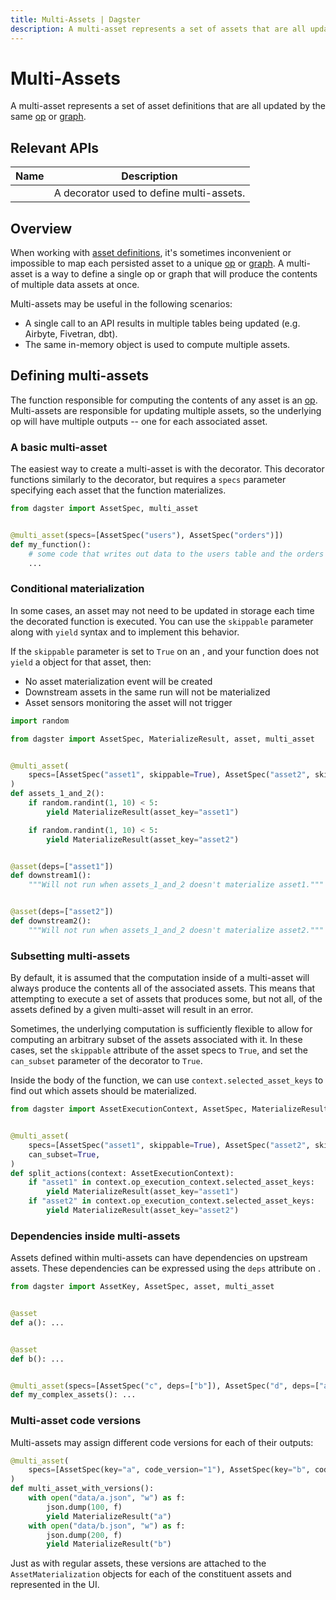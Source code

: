 ```yaml
---
title: Multi-Assets | Dagster
description: A multi-asset represents a set of assets that are all updated by the same op or graph.
---
```


# Multi-Assets

A multi-asset represents a set of asset definitions that are all updated by the same [op](/concepts/ops-jobs-graphs/ops) or [graph](/concepts/ops-jobs-graphs/graphs).

## Relevant APIs

| Name                                        | Description                              |
| ------------------------------------------- | ---------------------------------------- |
| <PyObject object="multi_asset" decorator /> | A decorator used to define multi-assets. |

## Overview

When working with [asset definitions](/concepts/assets/software-defined-assets), it's sometimes inconvenient or impossible to map each persisted asset to a unique [op](/concepts/ops-jobs-graphs/ops) or [graph](/concepts/ops-jobs-graphs/graphs). A multi-asset is a way to define a single op or graph that will produce the contents of multiple data assets at once.

Multi-assets may be useful in the following scenarios:

- A single call to an API results in multiple tables being updated (e.g. Airbyte, Fivetran, dbt).
- The same in-memory object is used to compute multiple assets.

## Defining multi-assets

The function responsible for computing the contents of any asset is an [op](/concepts/ops-jobs-graphs/ops). Multi-assets are responsible for updating multiple assets, so the underlying op will have multiple outputs -- one for each associated asset.

### A basic multi-asset

The easiest way to create a multi-asset is with the <PyObject object="multi_asset" decorator /> decorator. This decorator functions similarly to the <PyObject object="asset" decorator /> decorator, but requires a `specs` parameter specifying each asset that the function materializes.

```python file=/concepts/assets/multi_assets.py startafter=start_basic_multi_asset endbefore=end_basic_multi_asset
from dagster import AssetSpec, multi_asset


@multi_asset(specs=[AssetSpec("users"), AssetSpec("orders")])
def my_function():
    # some code that writes out data to the users table and the orders table
    ...
```

### Conditional materialization

In some cases, an asset may not need to be updated in storage each time the decorated function is executed. You can use the `skippable` parameter along with `yield` syntax and <PyObject object="MaterializeResult" /> to implement this behavior.

If the `skippable` parameter is set to `True` on an <PyObject object="AssetSpec" />, and your function does not `yield` a <PyObject object="MaterializeResult" /> object for that asset, then:

- No asset materialization event will be created
- Downstream assets in the same run will not be materialized
- Asset sensors monitoring the asset will not trigger

```python file=/concepts/assets/multi_asset_conditional_materialization.py
import random

from dagster import AssetSpec, MaterializeResult, asset, multi_asset


@multi_asset(
    specs=[AssetSpec("asset1", skippable=True), AssetSpec("asset2", skippable=True)]
)
def assets_1_and_2():
    if random.randint(1, 10) < 5:
        yield MaterializeResult(asset_key="asset1")

    if random.randint(1, 10) < 5:
        yield MaterializeResult(asset_key="asset2")


@asset(deps=["asset1"])
def downstream1():
    """Will not run when assets_1_and_2 doesn't materialize asset1."""


@asset(deps=["asset2"])
def downstream2():
    """Will not run when assets_1_and_2 doesn't materialize asset2."""
```

### Subsetting multi-assets

By default, it is assumed that the computation inside of a multi-asset will always produce the contents all of the associated assets. This means that attempting to execute a set of assets that produces some, but not all, of the assets defined by a given multi-asset will result in an error.

Sometimes, the underlying computation is sufficiently flexible to allow for computing an arbitrary subset of the assets associated with it. In these cases, set the `skippable` attribute of the asset specs to `True`, and set the `can_subset` parameter of the decorator to `True`.

Inside the body of the function, we can use `context.selected_asset_keys` to find out which assets should be materialized.

```python file=/concepts/assets/multi_assets.py startafter=start_subsettable_multi_asset endbefore=end_subsettable_multi_asset
from dagster import AssetExecutionContext, AssetSpec, MaterializeResult, multi_asset


@multi_asset(
    specs=[AssetSpec("asset1", skippable=True), AssetSpec("asset2", skippable=True)],
    can_subset=True,
)
def split_actions(context: AssetExecutionContext):
    if "asset1" in context.op_execution_context.selected_asset_keys:
        yield MaterializeResult(asset_key="asset1")
    if "asset2" in context.op_execution_context.selected_asset_keys:
        yield MaterializeResult(asset_key="asset2")
```

### Dependencies inside multi-assets

Assets defined within multi-assets can have dependencies on upstream assets. These dependencies can be expressed using the `deps` attribute on <PyObject object="AssetSpec" />.

```python file=/concepts/assets/multi_assets.py startafter=start_asset_deps_multi_asset endbefore=end_asset_deps_multi_asset
from dagster import AssetKey, AssetSpec, asset, multi_asset


@asset
def a(): ...


@asset
def b(): ...


@multi_asset(specs=[AssetSpec("c", deps=["b"]), AssetSpec("d", deps=["a"])])
def my_complex_assets(): ...
```

### Multi-asset code versions

Multi-assets may assign different code versions for each of their outputs:

```python file=/concepts/assets/code_versions.py startafter=start_multi_asset endbefore=end_multi_asset
@multi_asset(
    specs=[AssetSpec(key="a", code_version="1"), AssetSpec(key="b", code_version="2")]
)
def multi_asset_with_versions():
    with open("data/a.json", "w") as f:
        json.dump(100, f)
        yield MaterializeResult("a")
    with open("data/b.json", "w") as f:
        json.dump(200, f)
        yield MaterializeResult("b")
```

Just as with regular assets, these versions are attached to the `AssetMaterialization` objects for each of the constituent assets and represented in the UI.
